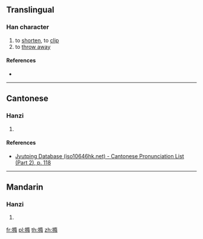 {{character info/new}}
==Translingual==

===Han character===
{{Han char|rn=64|rad=手|as=12|sn=15|four=54027|canj=QNLB|ids=⿰扌隋}}

# to [[shorten]], to [[clip]]
# to [[throw away]]

====References====
* {{Han ref|kx=0457.010|dkj=12754|dj=0805.170|hdz=31950.110|uh=64B1|ud=25777|bh=E5BB|bd=58811}}

----

==Cantonese==

===Hanzi===
{{yue-hanzi|jyut=[[wai5]]|y=wai5}}

# {{defn|lang=yue|sort=手12}}

====References====
* [http://www.iso10646hk.net/jp/document/download.jsp Jyutping Database (iso10646hk.net) - Cantonese Pronunciation List (Part 2), p. 118]

----

==Mandarin==

===Hanzi===
{{cmn-hanzi|pin=[[wěi]] ([[wei3]]), [[tuǒ]] ([[tuo3]])|wg=wei<sup>3</sup>, t'o<sup>3</sup>}}

# {{defn|lang=cmn|sort=手12}}

[[fr:撱]]
[[pl:撱]]
[[th:撱]]
[[zh:撱]]